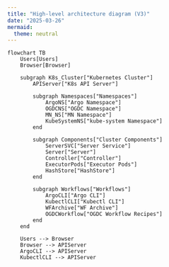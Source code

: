 ```yaml
---
title: "High-level architecture diagram (V3)"
date: "2025-03-26"
mermaid:
  theme: neutral
---
```


```mermaid
flowchart TB
    Users[Users]
    Browser[Browser]

    subgraph K8s_Cluster["Kubernetes Cluster"]
        APIServer["K8s API Server"]

        subgraph Namespaces["Namespaces"]
            ArgoNS["Argo Namespace"]
            OGDCNS["OGDC Namespace"]
            MN_NS["MN Namespace"]
            KubeSystemNS["kube-system Namespace"]
        end

        subgraph Components["Cluster Components"]
            ServerSVC["Server Service"]
            Server["Server"]
            Controller["Controller"]
            ExecutorPods["Executor Pods"]
            HashStore["HashStore"]
        end

        subgraph Workflows["Workflows"]
            ArgoCLI["Argo CLI"]
            KubectlCLI["Kubectl CLI"]
            WFArchive["WF Archive"]
            OGDCWorkflow["OGDC Workflow Recipes"]
        end
    end

    Users --> Browser
    Browser --> APIServer
    ArgoCLI --> APIServer
    KubectlCLI --> APIServer
```
